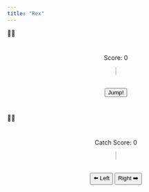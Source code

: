 ```yaml
---
title: "Rex"
---
```



🦖🌵


<div style="margin: 40px auto; width: 300px; text-align:center;">
  <p>Score: <span id="score">0</span></p>
  <canvas id="gameCanvas" width="300" height="200" style="border:1px solid #ccc;"></canvas><br/>
  <button onclick="jump()">Jump!</button>
</div>

<script>
const canvas = document.getElementById("gameCanvas");
const ctx = canvas.getContext("2d");
let dinoY = 110;
let jumping = false;
let obstacleX = canvas.width;
let score = 0;
let speed = 2;

function drawDinosaur(y) {
  ctx.clearRect(0, 0, canvas.width, canvas.height);

  // Head
  ctx.fillRect(65, y - 40, 15, 15);

  // Eye
  ctx.fillRect(76, y - 35, 10, 10);

  // Body
  ctx.fillRect(55, y - 25, 20, 20);

  // Legs
  ctx.fillRect(60, y - 30, 5, 35);
  ctx.fillRect(70, y - 5, 5, 10);

  // Arms
  ctx.fillRect(50, y - 20, 10, 10);
  ctx.fillRect(75, y - 20, 5, 5);

  // Tail
  ctx.fillRect(40, y - 10, 15, 5);
}

function drawObstacle(x) {
  // Main body of cactus
  ctx.fillRect(x, 100, 10, 35);
  
  // Left arm of cactus
  ctx.fillRect(x - 7, 110, 7, 5);
  ctx.fillRect(x - 7, 110, 5, 15);

  // Right arm of cactus
  ctx.fillRect(x + 10, 120, 7, 5);
  ctx.fillRect(x + 12, 105, 5, 20);
}

function jump() {
  if (jumping) return;
  jumping = true;
  let initialY = dinoY;
  let peak = 60;
  let duration = 500;
  let start = null;

  function animateJump(timestamp) {
    if (!start) start = timestamp;
    let elapsed = timestamp - start;
    let progress = elapsed / duration;

    if (progress < 0.5) {
      dinoY = initialY - peak * (progress * 2);
    } else if (progress < 1) {
      dinoY = (initialY - peak) + peak * ((progress - 0.5) * 2);
    } else {
      dinoY = initialY;
      jumping = false;
    }
  
    drawScene();

    if (jumping) requestAnimationFrame(animateJump);
  }
  requestAnimationFrame(animateJump);
}

function drawScene() {
  ctx.clearRect(0, 0, canvas.width, canvas.height);
  drawDinosaur(dinoY);
  drawObstacle(obstacleX);
}

function moveObstacle() {
  obstacleX -= speed;

  if (obstacleX < -10) {
    obstacleX = canvas.width;
    score++;
    document.getElementById("score").innerText = score;
    if (score % 5 === 0) speed += 0.5; // increase speed every 5 points
  }

  // Collision detection
  if (obstacleX < 70 && obstacleX > 40 && dinoY > 95) {
    score = 0;
    document.getElementById("score").innerText = score;
    obstacleX = canvas.width;
    speed = 2;
}

  drawScene();
  requestAnimationFrame(moveObstacle);
}

// Start the game
drawScene();
requestAnimationFrame(moveObstacle);
</script>


🦖🌵

<div style="margin: 40px auto; width: 300px; text-align:center;">
  <p>Catch Score: <span id="catchScore">0</span></p>
  <canvas id="catchCanvas" width="300" height="200" style="border:1px solid #ccc;"></canvas><br/>
  <button onclick="moveLeft()">⬅️ Left</button>
  <button onclick="moveRight()">Right ➡️</button>
</div>

<script>
(function() {
  const canvas = document.getElementById("catchCanvas");
  const ctx = canvas.getContext("2d");
  let playerX = 130;
  let fallingX = Math.random() * 280;
  let fallingY = 0;
  let score = 0;

  function drawGame() {
    ctx.clearRect(0, 0, canvas.width, canvas.height);

    // Draw falling object
    ctx.fillStyle = "red";
    ctx.beginPath();
    ctx.arc(fallingX, fallingY, 8, 0, Math.PI * 2);
    ctx.fill();

    // Draw player (rectangle at bottom)
    ctx.fillStyle = "blue";
    ctx.fillRect(playerX, 180, 40, 10);
  }

  function updateGame() {
    fallingY += 2;

    // Check for catch
    if (fallingY > 180 && fallingX > playerX && fallingX < playerX + 40) {
      score++;
      document.getElementById("catchScore").innerText = score;
      resetObject();
    }

    // Reset if missed
    if (fallingY > 200) {
      resetObject();
    }

    drawGame();
    requestAnimationFrame(updateGame);
  }

  function resetObject() {
    fallingY = 0;
    fallingX = Math.random() * 280;
  }

  function moveLeft() {
    playerX = Math.max(0, playerX - 20);
  }

  function moveRight() {
    playerX = Math.min(260, playerX + 20);
  }

  window.moveLeft = moveLeft;
  window.moveRight = moveRight;

  drawGame();
  requestAnimationFrame(updateGame);
})();
</script>